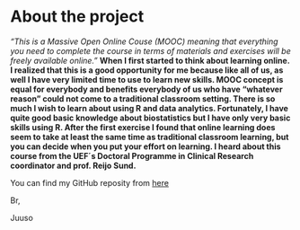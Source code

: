 
# About the project

*"This is a Massive Open Online Couse (MOOC) meaning that everything you need to complete the course in terms of materials and exercises will be freely available online."*  **When I first started to think about learning online. I realized that this is a good opportunity for me because like all of us, as well I have very limited time to use to learn new skills.  MOOC concept is equal for everybody and benefits everybody of us who have "whatever reason" could not come to a traditional classroom setting. There is so much I wish to learn about using R and data analytics. Fortunately, I have quite good basic knowledge about biostatistics but I have only very basic skills using R.   After the first exercise I found that online learning does seem to take at least the same time as traditional classroom learning, but you can decide when you put your effort on learning. I heard about this course from the UEF´s Doctoral Programme in Clinical Research coordinator and prof. Reijo Sund.**

You can find my GitHub reposity from [here](https://github.com/JVaisto/IODS-project)

Br,

Juuso

